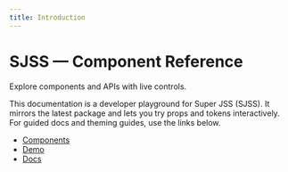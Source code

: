```yaml
---
title: Introduction
---
```


# SJSS — Component Reference

Explore components and APIs with live controls.

This documentation is a developer playground for Super JSS (SJSS). It mirrors the latest package and lets you try props and tokens interactively. For guided docs and theming guides, use the links below.

- [Components](./components/sj-button)
- [Demo](https://sjssdemo.netlify.app)
- [Docs](https://sjss.dev)
